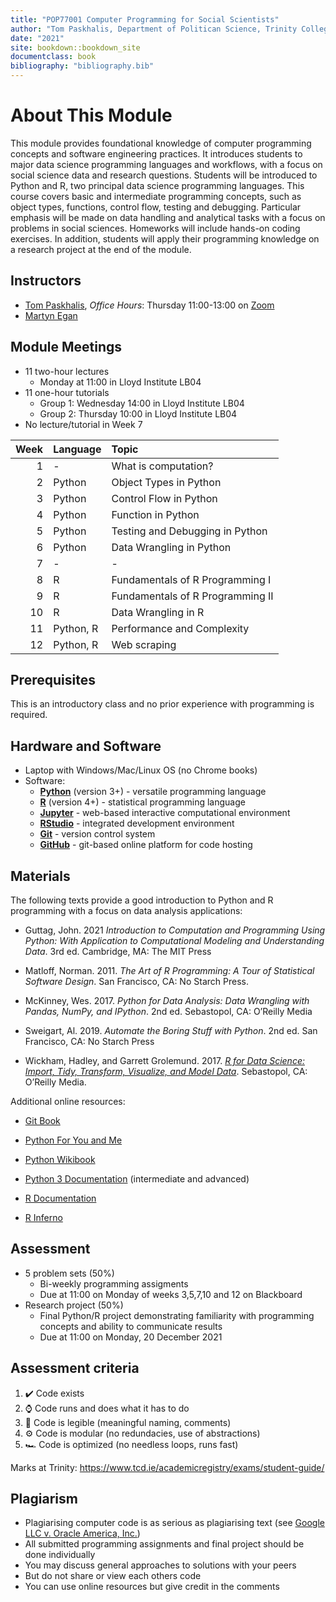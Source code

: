 ```yaml
---
title: "POP77001 Computer Programming for Social Scientists"
author: "Tom Paskhalis, Department of Politican Science, Trinity College Dublin"
date: "2021"
site: bookdown::bookdown_site
documentclass: book
bibliography: "bibliography.bib"
---
```


# About This Module {-}

This module provides foundational knowledge of computer programming concepts and software engineering practices. It introduces students to major data science programming languages and workflows, with a focus on social science data and research questions. Students will be introduced to Python and R, two principal data science programming languages. This course covers basic and intermediate programming concepts, such as object types, functions, control flow, testing and debugging. Particular emphasis will be made on data handling and analytical tasks with a focus on problems in social sciences. Homeworks will include hands-on coding exercises. In addition, students will apply their programming knowledge on a research project at the end of the module.

## Instructors {-}

- [Tom Paskhalis](mailto:tom.paskhalis@tcd.ie), *Office Hours*: Thursday 11:00-13:00 on [Zoom](https://calendly.com/tom_paskhalis/pop77001_office_hours)
- [Martyn Egan](mailto:eganm9@tcd.ie)

## Module Meetings {-}

- 11 two-hour lectures
    - Monday at 11:00 in Lloyd Institute LB04
- 11 one-hour tutorials
    - Group 1: Wednesday 14:00 in Lloyd Institute LB04
    - Group 2: Thursday 10:00 in Lloyd Institute LB04
- No lecture/tutorial in Week 7

|   Week | Language   | Topic                            |
|-------:|:-----------|:---------------------------------|
|      1 | -          | What is computation?             |
|      2 | Python     | Object Types in Python           |
|      3 | Python     | Control Flow in Python           |
|      4 | Python     | Function in Python               |
|      5 | Python     | Testing and Debugging in Python  |
|      6 | Python     | Data Wrangling in Python         |
|      7 | -          | -                                |
|      8 | R          | Fundamentals of R Programming I  |
|      9 | R          | Fundamentals of R Programming II |
|     10 | R          | Data Wrangling in R              |
|     11 | Python, R  | Performance and Complexity       |
|     12 | Python, R  | Web scraping                     |  

## Prerequisites {-}

This is an introductory class and no prior experience with programming is required.

## Hardware and Software {-}

- Laptop with Windows/Mac/Linux OS (no Chrome books)
- Software:
    - [**Python**](https://www.python.org/) (version 3+) - versatile programming language
    - [**R**](https://cran.r-project.org/) (version 4+) - statistical programming language
    - [**Jupyter**](https://jupyter.org/) - web-based interactive computational environment
    - [**RStudio**](https://www.rstudio.com/) - integrated development environment
    - [**Git**](https://git-scm.com/) - version control system
    - [**GitHub**](https://github.com/) - git-based online platform for code hosting

## Materials {-}

The following texts provide a good introduction to Python and R programming with a focus on data analysis applications:

- Guttag, John. 2021 *Introduction to Computation and Programming Using Python: With Application to Computational Modeling and Understanding Data*. 3rd ed. Cambridge, MA: The MIT Press

- Matloff, Norman. 2011. *The Art of R Programming: A Tour of Statistical Software Design*. San Francisco, CA: No Starch Press.

- McKinney, Wes. 2017. *Python for Data Analysis: Data Wrangling with Pandas, NumPy, and IPython*. 2nd ed. Sebastopol, CA: O'Reilly Media

- Sweigart, Al. 2019. *Automate the Boring Stuff with Python*. 2nd ed. San Francisco, CA: No Starch Press

- Wickham, Hadley, and Garrett Grolemund. 2017. [*R for Data Science: Import, Tidy, Transform, Visualize, and Model Data*](http://r4ds.had.co.nz/). Sebastopol, CA: O'Reilly Media.

Additional online resources:

- [Git Book](https://git-scm.com/book/en/v2)

- [Python For You and Me](https://pymbook.readthedocs.io/en/latest/)

- [Python Wikibook](https://en.wikibooks.org/wiki/Python_Programming)

- [Python 3 Documentation](https://docs.python.org/3/) (intermediate and advanced)

- [R Documentation](https://rdrr.io/)

- [R Inferno](https://www.burns-stat.com/pages/Tutor/R_inferno.pdf)

## Assessment

- 5 problem sets (50%)
    - Bi-weekly programming assigments
    - Due at 11:00 on Monday of weeks 3,5,7,10 and 12 on Blackboard

- Research project (50%)
    - Final Python/R project demonstrating familiarity with programming concepts and ability to communicate results
    - Due at 11:00 on Monday, 20 December 2021
    
## Assessment criteria {-}

1. ✔️ Code exists
2. ⌚ Code runs and does what it has to do
3. 📜 Code is legible (meaningful naming, comments)
4. ⚙️ Code is modular (no redundacies, use of abstractions)
5. 🏎️ Code is optimized (no needless loops, runs fast)

Marks at Trinity: [https://www.tcd.ie/academicregistry/exams/student-guide/](https://www.tcd.ie/academicregistry/exams/student-guide/)

## Plagiarism {-}

- Plagiarising computer code is as serious as plagiarising text (see [Google LLC v. Oracle America, Inc.](https://en.wikipedia.org/wiki/Google_LLC_v._Oracle_America%2C_Inc.))
- All submitted programming assignments and final project should be done individually
- You may discuss general approaches to solutions with your peers
- But do not share or view each others code
- You can use online resources but give credit in the comments
